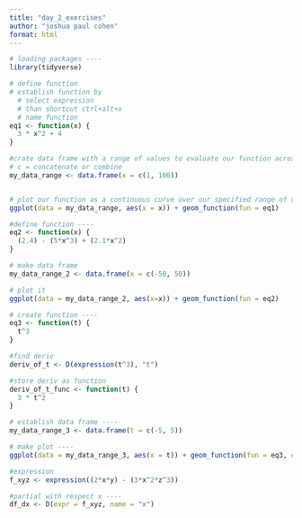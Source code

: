 ```yaml
---
title: "day_2_exercises"
author: "joshua paul cohen"
format: html
---
```


```r

# loading packages ----
library(tidyverse)

# define function
# establish function by
  # select expression
  # than shortcut ctrl+alt+x
  # name function
eq1 <- function(x) {
  3 * x^2 + 4
}

#crate data frame with a range of values to evaluate our function across ----
# c = concatenate or combine
my_data_range <- data.frame(x = c(1, 100))


# plot our function as a continuous curve over our specified range of values in our df ----
ggplot(data = my_data_range, aes(x = x)) + geom_function(fun = eq1)

```

```r
#define function ----
eq2 <- function(x) {
  (2.4) - (5*x^3) + (2.1*x^2)
}

# make data frame
my_data_range_2 <- data.frame(x = c(-50, 50))

# plot it
ggplot(data = my_data_range_2, aes(x=x)) + geom_function(fun = eq2)
```

```r
# create function ----
eq3 <- function(t) {
  t^3
}

#find deriv
deriv_of_t <- D(expression(t^3), "t")

#store deriv as function
deriv_of_t_func <- function(t) {
  3 * t^2
}

# establish data frame ----
my_data_range_3 <- data.frame(t = c(-5, 5))

# make plot ----
ggplot(data = my_data_range_3, aes(x = t)) + geom_function(fun = eq3, color = "red") + geom_function(fun = deriv_of_t_func, color = "blue")
```

```r
#expression
f_xyz <- expression((2*x*y) - (3*x^2*z^3))

#partial with respect x ----
df_dx <- D(expr = f_xyz, name = "x")

```


